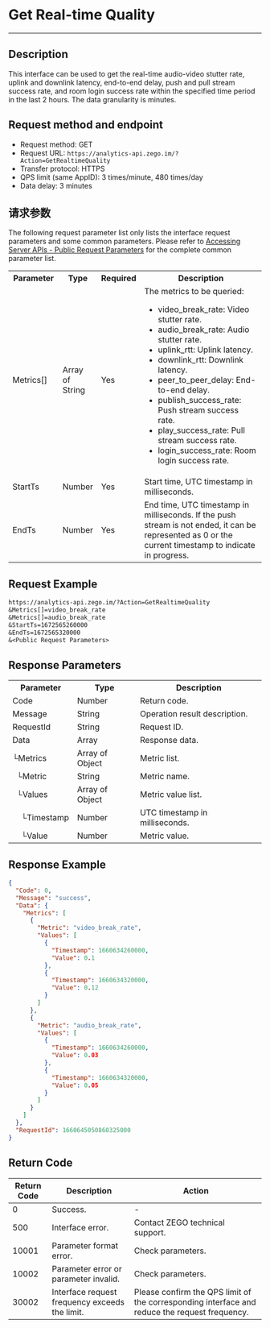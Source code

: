 # Get Real-time Quality

- - -

## Description

This interface can be used to get the real-time audio-video stutter rate, uplink and downlink latency, end-to-end delay, push and pull stream success rate, and room login success rate within the specified time period in the last 2 hours. The data granularity is minutes.

## Request method and endpoint

- Request method: GET
- Request URL: `https://analytics-api.zego.im/?Action=GetRealtimeQuality`
- Transfer protocol: HTTPS
- QPS limit (same AppID): 3 times/minute, 480 times/day
- Data delay: 3 minutes

## 请求参数

The following request parameter list only lists the interface request parameters and some common parameters. Please refer to [Accessing Server APIs - Public Request Parameters](./../Access%20server%20APIs.mdx#public-request-parameters) for the complete common parameter list.

<table>
  <colgroup>
    <col width="20%" />
    <col width="15%" />
    <col width="15%" />
    <col width="50%" />
  </colgroup>
<tbody><tr>
<th>Parameter</th>
<th>Type</th>
<th>Required</th>
<th>Description</th>
</tr>
<tr>
<td>Metrics[]</td>
<td>Array of String</td>
<td>Yes</td>
<td>The metrics to be queried: <ul><li>video_break_rate: Video stutter rate.</li><li>audio_break_rate: Audio stutter rate.</li><li>uplink_rtt: Uplink latency.</li><li>downlink_rtt: Downlink latency.</li><li>peer_to_peer_delay: End-to-end delay.</li><li>publish_success_rate: Push stream success rate.</li><li>play_success_rate: Pull stream success rate.</li><li>login_success_rate: Room login success rate.</li></ul></td>
</tr>
<tr>
<td>StartTs</td>
<td>Number</td>
<td>Yes</td>
<td>Start time, UTC timestamp in milliseconds.</td>
</tr>
<tr>
<td>EndTs</td>
<td>Number</td>
<td>Yes</td>
<td>End time, UTC timestamp in milliseconds. If the push stream is not ended, it can be represented as 0 or the current timestamp to indicate in progress.</td>
</tr>
</tbody></table>

## Request Example

```txt
https://analytics-api.zego.im/?Action=GetRealtimeQuality
&Metrics[]=video_break_rate
&Metrics[]=audio_break_rate
&StartTs=1672565260000
&EndTs=1672565320000
&<Public Request Parameters>
```

## Response Parameters

<table class="collapsible-table" >
  <colgroup>
    <col width="25%" />
    <col width="25%" />
    <col width="50%" />
  </colgroup>
<tbody><tr data-row-level="1">
<th>Parameter</th>
<th>Type</th>
<th>Description</th>
</tr>
<tr data-row-level="2">
<td>Code</td>
<td>Number</td>
<td>Return code.</td>
</tr>
<tr data-row-level="3">
<td>Message</td>
<td>String</td>
<td>Operation result description.</td>
</tr>
<tr data-row-level="4">
<td>RequestId</td>
<td>String</td>
<td>Request ID.</td>
</tr>
<tr data-row-level="5" data-row-child="true">
<td>Data</td>
<td>Array</td>
<td>Response data.</td>
</tr>
<tr data-row-level="5-1" data-row-child="true">
<td>└Metrics</td>
<td>Array of Object</td>
<td>Metric list.</td>
</tr>
<tr data-row-level="5-1-1">
<td>&nbsp;&nbsp;└Metric</td>
<td>String</td>
<td>Metric name.</td>
</tr>
<tr data-row-level="5-1-2" data-row-child="true">
<td>&nbsp;&nbsp;└Values</td>
<td>Array of Object</td>
<td>Metric value list.</td>
</tr>
<tr data-row-level="5-1-2-1">
<td>&nbsp;&nbsp;&nbsp;&nbsp;└Timestamp</td>
<td>Number</td>
<td>UTC timestamp in milliseconds.</td>
</tr>
<tr data-row-level="5-1-2-2">
<td>&nbsp;&nbsp;&nbsp;&nbsp;└Value</td>
<td>Number</td>
<td>Metric value.</td>
</tr>
</tbody></table>

## Response Example

```json
{
  "Code": 0,
  "Message": "success",
  "Data": {
    "Metrics": [
      {
        "Metric": "video_break_rate",
        "Values": [
          {
            "Timestamp": 1660634260000,
            "Value": 0.1
          },
          {
            "Timestamp": 1660634320000,
            "Value": 0.12
          }
        ]
      },
      {
        "Metric": "audio_break_rate",
        "Values": [
          {
            "Timestamp": 1660634260000,
            "Value": 0.03
          },
          {
            "Timestamp": 1660634320000,
            "Value": 0.05
          }
        ]
      }
    ]
  },
  "RequestId": 1660645050860325000
}
```

## Return Code

| Return Code | Description | Action |
|--------|------|----------|
| 0      | Success. | -        |
| 500    | Interface error. | Contact ZEGO technical support. |
| 10001  | Parameter format error. | Check parameters. |
| 10002  | Parameter error or parameter invalid. | Check parameters. |
| 30002  | Interface request frequency exceeds the limit. | Please confirm the QPS limit of the corresponding interface and reduce the request frequency. |
